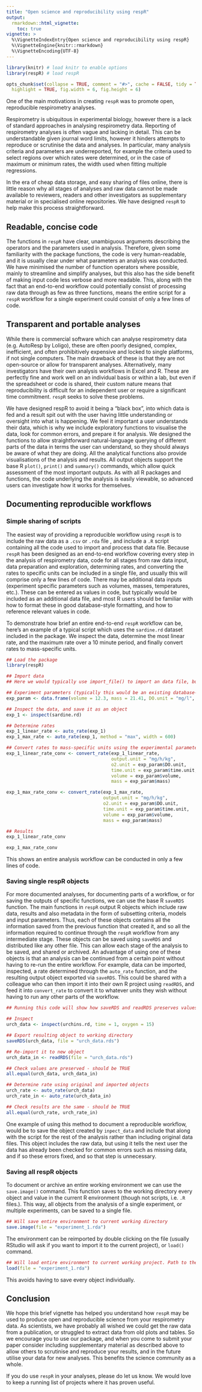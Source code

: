 ```yaml
---
title: "Open science and reproducibility using respR"
output: 
  rmarkdown::html_vignette:
    toc: true
vignette: >
  %\VignetteIndexEntry{Open science and reproducibility using respR}
  %\VignetteEngine{knitr::rmarkdown}
  %\VignetteEncoding{UTF-8}
---
```


```r
library(knitr) # load knitr to enable options
library(respR) # load respR

opts_chunk$set(collapse = TRUE, comment = "#>", cache = FALSE, tidy = TRUE, 
  highlight = TRUE, fig.width = 6, fig.height = 6)
```

One of the main motivations in creating `respR` was to promote open, reproducible respirometry analyses. 

Respirometry is ubiquitous in experimental biology, however there is a lack of standard approaches in analysing respirometry data. Reporting of respirometry analyses is often vague and lacking in detail. This can be understandable given journal word limits, however it hinders attempts to reproduce or scrutinise the data and analyses. In particular, many analysis criteria and parameters are underreported, for example the criteria used to select regions over which rates were determined, or in the case of maximum or minimum rates, the width used when fitting multiple regressions. 

In the era of cheap data storage, and easy sharing of files online, there is little reason why all stages of analyses and raw data cannot be made available to reviewers, readers and other investigators as supplementary material or in specialised online repositories. We have designed `respR` to help make this process straightforward. 

## Readable, concise code
The functions in `respR` have clear, unambiguous arguments describing the operators and the parameters used in analysis. Therefore, given some familiarity with the package functions, the code is very human-readable, and it is usually clear under what parameters an analysis was conducted. We have minimised the number of function operators where possible, mainly to streamline and simplify analyses, but this also has the side benefit of making input code less verbose and more readable. This, along with the fact that an end-to-end workflow could potentially consist of processing raw data through as few as three functions, means the entire script for a `respR` workflow for a single experiment could consist of only a few lines of code. 

## Transparent and portable analyses
While there is commercial software which can analyse respirometry data (e.g. AutoResp by Loligo), these are often poorly designed, complex, inefficient, and often prohibitively expensive and locked to single platforms, if not single computers. The main drawback of these is that they are not open-source or allow for transparent analyses. Alternatively, many investigators have their own analysis workflows in Excel and R. These are perfectly fine and work well on an individual basis or within a lab, but even if the spreadsheet or code is shared, their custom nature means that reproducibility is difficult for an independent user or require a significant time commitment. `respR` seeks to solve these problems. 

We have designed respR to avoid it being a "black box", into which data is fed and a result spit out with the user having little understanding or oversight into what is happening. We feel it important a user understands their data, which is why we include exploratory functions to visualise the data, look for common errors, and prepare it for analysis. We designed the functions to allow straightforward natural-language querying of different parts of the data in terms the user can understand, so they should always be aware of what they are doing. All the analytical functions also provide visualisations of the analysis and results. All output objects support the base R `plot()`, `print()` and `summary()` commands, which allow quick assessment of the most important outputs. As with all R packages and functions, the code underlying the analysis is easily viewable, so advanced users can investigate how it works for themselves. 


## Documenting reproducible workflows

### Simple sharing of scripts
The easiest way of providing a reproducible workflow using `respR` is to include the raw data as a `.csv` or `.rda` file , and include a `.R` script containing all the code used to import and process that data file. Because `respR` has been designed as an end-to-end workflow covering every step in the analysis of respirometry data, code for all stages from raw data input, data preparation and exploration, determining rates, and converting the rates to specific units can be included in a single file, and usually this will comprise only a few lines of code. There may be additional data inputs (experiment specific parameters such as volumes, masses, temperatures, etc.). These can be entered as values in code, but typically would be included as an additional data file, and most R users should be familiar with how to format these in good database-style formatting, and how to reference relevant values in code. 

To demonstrate how brief an entire end-to-end `respR` workflow can be, here's an example of a typical script which uses the `sardine.rd` dataset included in the package. We inspect the data, determine the most linear rate, and the maximum rate over a 10 minute period, and finally convert rates to mass-specific units. 

```r
## Load the package
library(respR)

## Import data
## Here we would typically use import_file() to import an data file, but sardine.rd is already loaded

## Experiment parameters (typically this would be an existing database-style object containing data for many experiments)
exp_param <- data.frame(volume = 12.3, mass = 21.41, DO.unit = "mg/l", time.unit = "s")

## Inspect the data, and save it as an object
exp_1 <- inspect(sardine.rd)

## Determine rates
exp_1_linear_rate <- auto_rate(exp_1)
exp_1_max_rate <- auto_rate(exp_1, method = "max", width = 600)

## Convert rates to mass-specific units using the experimental parameters
exp_1_linear_rate_conv <- convert_rate(exp_1_linear_rate, 
                                       output.unit = "mg/h/kg",
                                       o2.unit = exp_param$DO.unit,
                                       time.unit = exp_param$time.unit,
                                       volume = exp_param$volume,
                                       mass = exp_param$mass)

exp_1_max_rate_conv <- convert_rate(exp_1_max_rate, 
                                    output.unit = "mg/h/kg",
                                    o2.unit = exp_param$DO.unit,
                                    time.unit = exp_param$time.unit,
                                    volume = exp_param$volume,
                                    mass = exp_param$mass)
```

```r
## Results
exp_1_linear_rate_conv

exp_1_max_rate_conv
```
This shows an entire analysis workflow can be conducted in only a few lines of code. 

### Saving single respR objects
For more documented analyses, for documenting parts of a workflow, or for saving the outputs of specific functions, we can use the base R `saveRDS` function. The main functions in `respR` output R objects which include raw data, results and also metadata in the form of subsetting criteria, models and input parameters. Thus, each of these objects contains all the information saved from the previous function that created it, and so all the information required to continue through the `respR` workflow from any intermediate stage. These objects can be saved using `saveRDS` and distributed like any other file. This can allow each stage of the analysis to be saved, and shared or archived. An advantage of using one of these objects is that an analysis can be continued from a certain point without having to re-run the entire workflow. For example, data can be imported, inspected, a rate determined through the `auto_rate` function, and the resulting output object exported via `saveRDS`. This could be shared with a colleague who can then import it into their own R project using `readRDS`, and feed it into `convert_rate` to convert it to whatever units they wish without having to run any other parts of the workflow.  

```r
## Running this code will show how saveRDS and readRDS preserves values correctly, and gives the exact same results when used in further stages of the workflow

## Inspect
urch_data <- inspect(urchins.rd, time = 1, oxygen = 15)

## Export resulting object to working directory
saveRDS(urch_data, file = "urch_data.rds")

## Re-import it to new object
urch_data_in <- readRDS(file = "urch_data.rds")

## Check values are preserved - should be TRUE
all.equal(urch_data, urch_data_in)

## Determine rate using original and imported objects
urch_rate <- auto_rate(urch_data)
urch_rate_in <- auto_rate(urch_data_in)

## Check results are the same - should be TRUE
all.equal(urch_rate, urch_rate_in)

```

One example of using this method to document a reproducible workflow, would be to save the object created by `inpect_data` and include that along with the script for the rest of the analysis rather than including original data files. This object includes the raw data, but using it tells the next user the data has already been checked for common errors such as missing data, and if so these errors fixed, and so that step is unnecessary. 

### Saving all respR objects
To document or archive an entire working environment we can use the `save.image()` command. This function saves to the working directory every object and value in the current R environment (though not scripts, i.e. `.R` files.). This way, all objects from the analysis of a single experiment, or multiple experiments, can be saved to a single file.

```r
## Will save entire environment to current working directory
save.image(file = "experiment_1.rda")
```

The environment can be reimported by double clicking on the file (usually RStudio will ask if you want to import it to the current project), or `load()` command. 

```r
## Will load entire environment to current working project. Path to the file must be specified, or it must be in current working directory.
load(file = "experiment_1.rda")
```

This avoids having to save every object individually. 

## Conclusion

We hope this brief vignette has helped you understand how `respR` may be used to produce open and reproducible science from your respirometry data. As scientists, we have probably all wished we could get the raw data from a publication, or struggled to extract data from old plots and tables. So we encourage you to use our package, and when you come to submit your paper consider including supplementary material as described above to allow others to scrutinise and reproduce your results, and in the future utilise your data for new analyses. This benefits the science community as a whole. 

If you do use `respR` in your analyses, please do let us know. We would love to keep a running list of projects where it has proven useful.  

